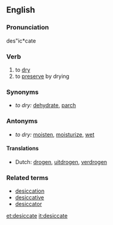==English==

===Pronunciation===
des"ic*cate

===Verb===
{{en-infl-reg-other-e|desiccat|e}}

# to [[dry]]
# to [[preserve]] by drying

===Synonyms===
*''to dry:'' [[dehydrate]], [[parch]]

===Antonyms===
*''to dry:'' [[moisten]], [[moisturize]], [[wet]]

====Translations====
*Dutch: [[drogen]], [[uitdrogen]], [[verdrogen]]

===Related terms===
* [[desiccation]]
* [[desiccative]]
* [[desiccator]]

[[et:desiccate]]
[[it:desiccate]]